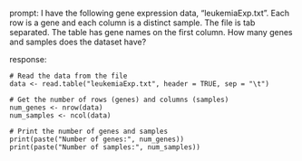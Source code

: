 prompt:
I have the following gene expression data, "leukemiaExp.txt". Each row is a gene and each column is a distinct sample. The file is tab separated. The table has gene names on the first column. How many genes and samples does the dataset have?

response:
```
# Read the data from the file
data <- read.table("leukemiaExp.txt", header = TRUE, sep = "\t")

# Get the number of rows (genes) and columns (samples)
num_genes <- nrow(data)
num_samples <- ncol(data)

# Print the number of genes and samples
print(paste("Number of genes:", num_genes))
print(paste("Number of samples:", num_samples))
```

